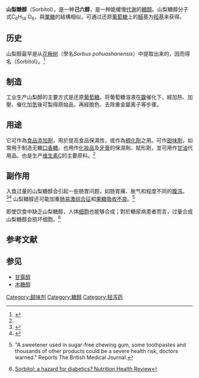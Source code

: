 {{Chembox
| ImageFile = Sorbitol.png
| ImageSize = 200px
| IUPACName = (2R,3S,4S,5S)-Hexane-1,2,3,4,5,6-hexol
| OtherNames = 
| Section1 = {{Chembox Identifiers
| CASNo = 50-70-4
| CASNo_Ref = {{cascite|correct|CAS}}
|  PubChem  =  82170
|  SMILES  =  OCC(O)C(O)C(O)C(O)CO
|  MeSHName  =  Sorbitol
|  ChemSpiderID_Ref  = {{chemspidercite|changed|chemspider}}|  ChemSpiderID  =  5576
|  ChEMBL_Ref  = {{ebicite|changed|EBI}}|  ChEMBL  =  1682
|  UNII_Ref  = {{fdacite|correct|FDA}}|  UNII  =  506T60A25R
|  InChI  =  1/C6H14O6/c7-1-3(9)5(11)6(12)4(10)2-8/h3-12H,1-2H2/t3-,4+,5-,6-/m1/s1
|  InChIKey  =  FBPFZTCFMRRESA-JGWLITMVSA
|  StdInChI_Ref  = {{stdinchicite|changed|pubchem}}|  StdInChI  =  1S/C6H14O6/c7-1-3(9)5(11)6(12)4(10)2-8/h3-12H,1-2H2/t3-,4+,5-,6-/m1/s1
|  StdInChIKey_Ref  = {{stdinchicite|changed|pubchem}}|  StdInChIKey  =  FBPFZTCFMRRESA-JGWLITMVSA-N
|  DrugBank_Ref  = {{drugbankcite|correct|drugbank}}|  DrugBank  =  DB01638
|  ChEBI_Ref  = {{ebicite|changed|EBI}}|  ChEBI  =  17924
}}
| Section2 = {{Chembox Properties
|   Formula = C<sub>6</sub>H<sub>14</sub>O<sub>6</sub>
|   MolarMass = 182.17 
|   Appearance = 
|   Density = 0.68 
|   MeltingPt = 95 [[℃|℃]]
|   BoilingPt = 296 ℃
  }}
| Section3 = {{Chembox Hazards
|   Solubility = 
|   MainHazards = 
|   FlashPt = 
|   Autoignition = 
  }}
}}
'''山梨糖醇'''（Sorbitol），是一种'''己六醇'''，是一种能缓慢[[代谢|代谢]]的[[糖醇|糖醇]]。山梨糖醇分子式C<sub>6</sub>H<sub>14</sub> O<sub>6</sub>，與[[單糖|單糖]]的結構相似，可通过还原[[葡萄糖|葡萄糖]]上的[[醛|醛]]基为[[羟基|羟基]]来获得。

== 历史 ==
山梨醇最早是从[[花楸树|花楸树]]（學名''Sorbus pohuashanensis''）中提取出来的，因而得名（Sorbitol）。<ref name=OG>{{cite book |author=L.G.Wade Jr |authorlink= |coauthors= |title=Organic Chemistry, 8th Edition |year=2013 |publisher=PEARSON |location= |isbn= }}</ref>

==制造==
工业生产山梨醇的主要方式是还原[[葡萄糖|葡萄糖]]。将葡萄糖溶液在[[鎳|鎳]]催化下，經加热、加壓、催化加[[氫|氫]]後可製得原始品，再經脫色、去除重金屬离子等步骤。

==用途==
它可作為[[食品添加劑|食品添加劑]]，用於提高食品保濕性，或作為[[稠化劑|稠化劑]]之用。可作[[甜味劑|甜味劑]]，如常用于制造无糖[[口香糖|口香糖]]。也用作[[化妝品|化妝品]]及[[牙膏|牙膏]]的保濕劑、賦形劑，並可用作[[甘油|甘油]]代用品。也是生产[[维生素C|维生素C]]的主要原料。<ref name=OG/>

==副作用==
入食过量的山梨糖醇会引起一些肠胃问题，如肠胃痛、胀气和程度不同的[[腹泻|腹泻]]。<ref>{{en}}{{cite web|url=http://www.webmd.com/diet/news/20080110/sweetener-side-effects-case-histories|title=Sweetener Side Effects: Case Histories|date=2008-01-10|author=Kathleen Doheny|publisher=WebMD Medical News|accessdate=2008年1月13日|format=|work=|archive-date=2008-01-13|archive-url=https://web.archive.org/web/20080113131441/http://www.webmd.com/diet/news/20080110/sweetener-side-effects-case-histories|dead-url=no}}</ref><ref>{{zh}}{{cite news|url=http://news.sina.com.cn/h/2008-01-13/061414730248.shtml|title=常吃无糖香口胶或致严重腹泻及体重下降|date=2008-01-13|author=张灵|publisher=信息时报|accessdate=2008年1月13日|format=|work=|quote=据《英国医学期刊》刊登的报告称，一块无糖香口胶含1.25克山梨糖醇，每天吃少至4块或8粒无糖香口珠，便可能引致轻微肠胃问题，出现腹胀及肠胃抽筋。

　　报告参考一名21岁女病人及一名46岁男病人的病例，前者每天吃15块无糖香口胶，吸收约18至20克山梨糖醇；后者则每天吃20块无糖香口胶及最多200克糖果，吸收约30克山梨糖醇。前者持续8个月出现腹痛及腹泻，51.8公斤的体重下跌11公斤，至体重过轻；后者则持续1年受腹痛、腹胀、胃气胀及严重腹泻折磨，体重下跌22公斤。

　　据介绍，医学界早于20多年前已证实山梨糖醇难被人体吸收，或会引起上述不良副作用，美国食品及药物管理局（FDA）现时将标准订在每天50克，即约50块无糖香口胶或约100粒无糖香口珠。但发出报告的医生表示，每天吸收20克以上便可能引致腹泻及体重下降，并警告大众不要借无糖香口胶减肥|archive-date=2008-01-16|archive-url=https://web.archive.org/web/20080116154607/http://news.sina.com.cn/h/2008-01-13/061414730248.shtml|dead-url=no}}</ref>
山梨糖醇还可能加重[[肠易激综合征|肠易激综合征]]和[[果糖吸收不良|果糖吸收不良]]。<ref>{{en}}{{cite news |first=Jenny  |last=Hope |authorlink= |coauthors= |title=Sweetener in chewing gum can damage your health|url=http://www.dailymail.co.uk/pages/live/articles/health/healthmain.html?in_article_id=507483&in_page_id=1774&ICO=HEALTH&ICL=TOPART |work= |publisher=Daily Mail |date=11 January 2008 |accessdate=2008年1月13日 }} "A sweetener used in sugar-free chewing gum, some toothpastes and thousands of other products could be a severe health risk, doctors warned." Reports The British Medical Journal.</ref>

即使饮食中缺乏山梨糖醇，人体[[细胞|细胞]]也能够合成；對於糖尿病患者而言，过量合成山梨糖醇会损坏细胞。<ref>{{en}}[https://archive.is/20120710070620/findarticles.com/p/articles/mi_m0876/is_n67/ai_14676055 Sorbitol: a hazard for diabetics? Nutrition Health Review] </ref>

==参考文献==
<div class="references-small">
<references />
</div>

==参见==
*[[甘露醇|甘露醇]]
*[[木糖醇|木糖醇]]
{{糖醇}}
{{其他血液制剂}}
{{轻泻药}}
{{诊断用药}}

[[Category:甜味剂|Category:甜味剂]]
[[Category:糖醇|Category:糖醇]]
[[Category:轻泻药|Category:轻泻药]]
